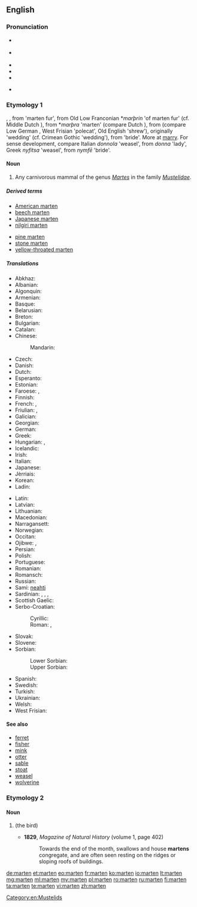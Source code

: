 {{also|Marten|Mårten}}
==English==
{{rfi}}
{{wikipedia}}
{{wikispecies|Martes}}

===Pronunciation===
* {{a|UK}} {{IPA|/ˈmɑː(ɹ).tɪn/|/ˈmɑː(ɹ).tən/}}
* {{a|US}} {{IPA|/ˈmɑtən/}}
* {{audio|En-us-marten.ogg|Audio (US)}}
* {{hyphenation|mar|ten}}
* {{rhymes|ɑː(ɹ)tɪn}}
* {{homophones|lang=en|martin|Martin}} {{qualifier|in some accents}}

===Etymology 1===
{{etyl|enm|en}} {{term|martren|lang=enm}}, {{term|martryn|lang=enm}}, from {{etyl|xno|en}} {{term|martrine|lang=fro}} 'marten fur', from Old Low Franconian *''marþrin'' 'of marten fur' (cf. Middle Dutch {{term|martren|lang=dum}}), from *''marþra'' 'marten' (compare Dutch {{term|marter|lang=nl}}), from {{etyl|gem-pro|en}} {{term/t|gem-pro|*marþuz}} (compare Low German {{term||Mort}}, West Frisian {{term|murd|lang=fy}} 'polecat', Old English {{term|mearþ|lang=ang}} 'shrew'), originally 'wedding' (cf. Crimean Gothic {{term||marzus}} 'wedding'), from {{etyl|ine-pro|en}} {{term/t|ine-pro|*martus}} 'bride'. More at [[marry]]. For sense development, compare Italian ''donnola'' 'weasel', from ''donna'' 'lady', Greek ''nyfítsa'' 'weasel', from ''nymfē'' 'bride'.

====Noun====
{{en-noun}}

# Any carnivorous mammal of the genus ''[[Martes]]'' in the family ''[[Mustelidae]]''.

=====Derived terms=====
{{rel-top|terms derived from ''marten''}}
* [[American marten]]
* [[beech marten]]
* [[Japanese marten]]
* [[nilgiri marten]]
{{rel-mid}}
* [[pine marten]]
* [[stone marten]]
* [[yellow-throated marten]]
{{rel-bottom}}

=====Translations=====
{{trans-top|mammal}}
* Abkhaz: {{t|ab|цыҕ|tr=cyġ|sc=Cyrl}}
* Albanian: {{t|sq|zardafi}}
* Algonquin: {{t|alq|wàbicèsè}}
* Armenian: {{t+|hy|կզաքիս|tr=kzak'is}}
* Basque: {{t|eu|lepahori}}
* Belarusian: {{t|be|куніца|f|tr=kuníca}}
* Breton: {{t+|br|mart}}
* Bulgarian: {{t|bg|бялка|f|tr=bjálka}}
* Catalan: {{t+|ca|marta|f}}
* Chinese:
*: Mandarin: {{t+|cmn|貂|tr=diāo|sc=Hani}}
* Czech: {{t+|cs|kuna|f}}
* Danish: {{t|da|mår}}
* Dutch: {{t+|nl|marter|m}}
* Esperanto: {{t|eo|marteso}}
* Estonian: {{t|et|nugis}}
* Faroese: {{t|fo|márur}}, {{t|fo|mørður|m}}
* Finnish: {{t+|fi|näätä}}
* French: {{t+|fr|marte|f}}, {{t+|fr|martre|f}}
* Friulian: {{t|fur|mardar}}, {{t|fur|martar}}
* Galician: {{t|gl|marta|f}}
* Georgian: {{t|ka|კვერნა|tr=kverna|sc=Geor}}
* German: {{t+|de|Marder|m}}
* Greek: {{t|el|δενδροκούναβο|tr=dendrokúnavo}}
* Hungarian: {{t+|hu|nyuszt}}, {{t+|hu|nyest}}
* Icelandic: {{t+|is|mörður}}
* Irish: {{t+|ga|cat crainn}}
* Italian: {{t+|it|martora|f}}
* Japanese: {{t+|ja|テン|tr=ten|sc=Jpan}}
* Jèrriais: {{t|roa-jer|martre|f}}
* Korean: {{t+|ko|담비|tr=dam bi|sc=Kore}}
* Ladin: {{t|lld|meder}}
{{trans-mid}}
* Latin: {{t|la|martes|f}}
* Latvian: {{t|lv|cauna|f}}
* Lithuanian: {{t+|lt|kiaunė|f}}
* Macedonian: {{t|mk|куна|f|tr=kúna}}
* Narragansett: {{t|xnt|wappenagh}}
* Norwegian: {{t|no|mår}}
* Occitan: {{t+|oc|marta}}
* Ojibwe: {{t|oj|waabizheshi}}, {{t|oj|waabizheshiwag|p}}
* Persian: {{t+|fa|سمور|tr=samur}}
* Polish: {{t+|pl|kuna|f}}
* Portuguese: {{t+|pt|marta}}
* Romanian: {{t+|ro|jder}}
* Romansch: {{t|rom|fiergna}}
* Russian: {{t+|ru|куница|f|tr=kuníca}}
* Sami: [[neahti]]
* Sardinian: {{t|sc|schirri}}, {{t|sc|isbirru}}, {{t|sc|marta}}, {{t|sc|martzu}}
* Scottish Gaelic: {{t|gd|taghan}}
* Serbo-Croatian:
*: Cyrillic: {{t|sh|куна|f|sc=Cyrl}}
*: Roman: {{t|sh|kuna|f}}, {{t|sh|cibetka|f}}
* Slovak: {{t|sk|kuna|f}}
* Slovene: {{t+|sl|kuna|f}}
* Sorbian:
*: Lower Sorbian: {{t|dsb|kuna|f}}
*: Upper Sorbian: {{t|hsb|kuna|f}}
* Spanish: {{t|es|marta|f}}
* Swedish: {{t|sv|mård}}
* Turkish: {{t+|tr|sansar}}
* Ukrainian: {{t|uk|куниця|f|tr=kunýcja}}
* Welsh: {{t|cy|bele}}
* West Frisian: {{t|fy|marter}}
{{trans-bottom}}

====See also====
* [[ferret]]
* [[fisher]]
* [[mink]]
* [[otter]]
* [[sable]]
* [[stoat]]
* [[weasel]]
* [[wolverine]]

===Etymology 2===

====Noun====
{{en-noun}}

# {{archaic form of|martin|nodot=yes}} (the bird)
#* '''1829''', ''Magazine of Natural History'' (volume 1, page 402)
#*: Towards the end of the month, swallows and house '''martens''' congregate, and are often seen resting on the ridges or sloping roofs of buildings.

[[Category:en:Mustelids]]

[[de:marten]]
[[et:marten]]
[[eo:marten]]
[[fr:marten]]
[[ko:marten]]
[[io:marten]]
[[lt:marten]]
[[mg:marten]]
[[ml:marten]]
[[my:marten]]
[[pl:marten]]
[[ro:marten]]
[[ru:marten]]
[[fi:marten]]
[[ta:marten]]
[[te:marten]]
[[vi:marten]]
[[zh:marten]]